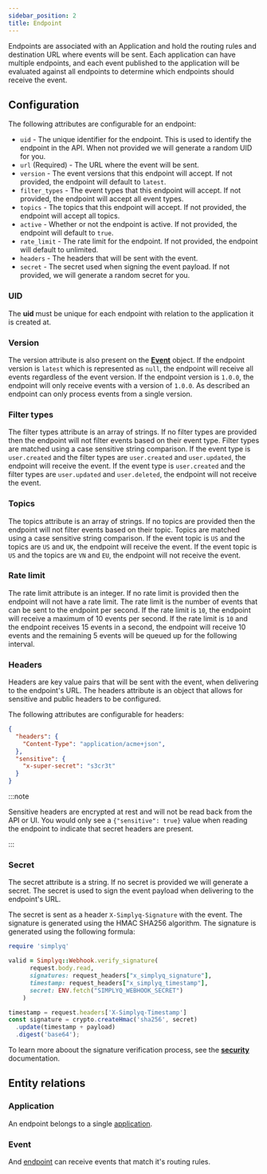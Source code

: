 ```yaml
---
sidebar_position: 2
title: Endpoint
---
```



Endpoints are associated with an Application and hold the routing rules and destination URL where events will be sent. Each application can have multiple endpoints, and each event published to the application will be evaluated against all endpoints to determine which endpoints should receive the event.

## Configuration

The following attributes are configurable for an endpoint:

* `uid` - The unique identifier for the endpoint. This is used to identify the endpoint in the API. When not provided we will generate a random UID for you.
* `url` (Required) - The URL where the event will be sent.
* `version` - The event versions that this endpoint will accept. If not provided, the endpoint will default to `latest`.
* `filter_types` - The event types that this endpoint will accept. If not provided, the endpoint will accept all event types.
* `topics` - The topics that this endpoint will accept. If not provided, the endpoint will accept all topics.
* `active` - Whether or not the endpoint is active. If not provided, the endpoint will default to `true`.
* `rate_limit` - The rate limit for the endpoint. If not provided, the endpoint will default to unlimited.
* `headers` - The headers that will be sent with the event.
* `secret` - The secret used when signing the event payload. If not provided, we will generate a random secret for you.

### UID

The **uid** must be unique for each endpoint with relation to the application it is created at.

### Version

The version attribute is also present on the [**Event**](/concepts/event) object. If the endpoint version is `latest` which is represented as `null`, the endpoint will receive all events regardless of the event version. If the endpoint version is `1.0.0`, the endpoint will only receive events with a version of `1.0.0`. As described an endpoint can only process events from a single version.

### Filter types

The filter types attribute is an array of strings. If no filter types are provided then the endpoint will not filter events based on their event type. Filter types are matched using a case sensitive string comparison. If the event type is `user.created` and the filter types are `user.created` and `user.updated`, the endpoint will receive the event. If the event type is `user.created` and the filter types are `user.updated` and `user.deleted`, the endpoint will not receive the event.

### Topics

The topics attribute is an array of strings. If no topics are provided then the endpoint will not filter events based on their topic. Topics are matched using a case sensitive string comparison. If the event topic is `US` and the topics are `US` and `UK`, the endpoint will receive the event. If the event topic is `US` and the topics are `VN` and `EU`, the endpoint will not receive the event.

### Rate limit

The rate limit attribute is an integer. If no rate limit is provided then the endpoint will not have a rate limit. The rate limit is the number of events that can be sent to the endpoint per second. If the rate limit is `10`, the endpoint will receive a maximum of 10 events per second. If the rate limit is `10` and the endpoint receives 15 events in a second, the endpoint will receive 10 events and the remaining 5 events will be queued up for the following interval.

### Headers

Headers are key value pairs that will be sent with the event, when delivering to the endpoint's URL. The headers attribute is an object that allows for sensitive and public headers to be configured.

The following attributes are configurable for headers:

```json
{
  "headers": {
    "Content-Type": "application/acme+json",
  },
  "sensitive": {
    "x-super-secret": "s3cr3t"
  }
}
```

:::note

Sensitive headers are encrypted at rest and will not be read back from the API or UI. You would only see a `{"sensitive": true}` value when reading the endpoint to indicate that secret headers are present.

:::

### Secret

The secret attribute is a string. If no secret is provided we will generate a secret. The secret is used to sign the event payload when delivering to the endpoint's URL.

The secret is sent as a header `X-Simplyq-Signature` with the event. The signature is generated using the HMAC SHA256 algorithm. The signature is generated using the following formula:

<Tabs groupId="main">
<TabItem value="ruby" label="Ruby">

```ruby
require 'simplyq'

valid = Simplyq::Webhook.verify_signature(
      request.body.read,
      signatures: request_headers["x_simplyq_signature"],
      timestamp: request_headers["x_simplyq_timestamp"],
      secret: ENV.fetch("SIMPLYQ_WEBHOOK_SECRET")
    )
```


</TabItem>
<TabItem value="node" label="NodeJS">

```js
timestamp = request.headers['X-Simplyq-Timestamp']
const signature = crypto.createHmac('sha256', secret)
  .update(timestamp + payload)
  .digest('base64');
```

</TabItem>
</Tabs>

To learn more aboout the signature verification process, see the [**security**](/security/overview) documentation.


## Entity relations

### Application

An endpoint belongs to a single [application](/concepts/application).

### Event

And [endpoint](/concepts/endpoint) can receive events that match it's routing rules.
